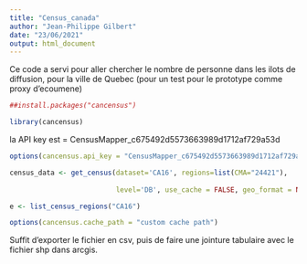 ```yaml
---
title: "Census_canada"
author: "Jean-Philippe Gilbert"
date: "23/06/2021"
output: html_document
---
```

Ce code a servi pour aller chercher le nombre de personne dans les ilots de diffusion, pour la ville de Quebec (pour un test pour le prototype comme proxy d'ecoumene)

```r
##install.packages("cancensus")

library(cancensus)

```

la API key est = CensusMapper_c675492d5573663989d1712af729a53d
```r

options(cancensus.api_key = "CensusMapper_c675492d5573663989d1712af729a53d")

census_data <- get_census(dataset='CA16', regions=list(CMA="24421"),
                          
                          level='DB', use_cache = FALSE, geo_format = NA)

e <- list_census_regions("CA16")

options(cancensus.cache_path = "custom cache path")
```
Suffit d'exporter le fichier en csv, puis de faire une jointure tabulaire avec le fichier shp dans arcgis.